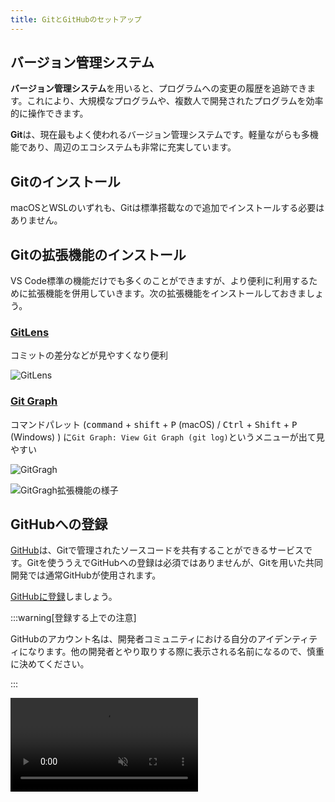 ```yaml
---
title: GitとGitHubのセットアップ
---
```



## バージョン管理システム

**バージョン管理システム**を用いると、プログラムへの変更の履歴を追跡できます。これにより、大規模なプログラムや、複数人で開発されたプログラムを効率的に操作できます。

**Git**は、現在最もよく使われるバージョン管理システムです。軽量ながらも多機能であり、周辺のエコシステムも非常に充実しています。

## Gitのインストール

macOSとWSLのいずれも、Gitは標準搭載なので追加でインストールする必要はありません。

## Gitの拡張機能のインストール

VS Code標準の機能だけでも多くのことができますが、より便利に利用するために拡張機能を併用していきます。次の拡張機能をインストールしておきましょう。

### [GitLens](https://marketplace.visualstudio.com/items?itemName=eamodio.gitlens)

コミットの差分などが見やすくなり便利

![GitLens](./gitLens.png)

### [Git Graph](https://marketplace.visualstudio.com/items?itemName=mhutchie.git-graph)

コマンドパレット (<kbd>command</kbd> + <kbd>shift</kbd> + <kbd>P</kbd> (macOS) / <kbd>Ctrl</kbd> + <kbd>Shift</kbd> + <kbd>P</kbd> (Windows) ) に`Git Graph: View Git Graph (git log)`というメニューが出て見やすい

![GitGragh](./gitGraph.png)

![GitGragh拡張機能の様子](./gitGraph-view.png)

## GitHubへの登録

[GitHub](https://github.com/)は、Gitで管理されたソースコードを共有することができるサービスです。Gitを使ううえでGitHubへの登録は必須ではありませんが、Gitを用いた共同開発では通常GitHubが使用されます。

[GitHubに登録](https://github.com/signup)しましょう。

:::warning[登録する上での注意]

GitHubのアカウント名は、開発者コミュニティにおける自分のアイデンティティになります。他の開発者とやり取りする際に表示される名前になるので、慎重に決めてください。

:::

<video src={registerGitHubVideo} controls muted />

## GitとGitHubの初期設定

### ユーザー情報の登録

Gitでは、ファイルの変更だけでなく、その変更を行ったのが誰なのかも記録します。Gitに対して名前とメールアドレスを登録しましょう。

- 名前: 必ずGitHubのアカウント名と一致させるようにしてください。

- メールアドレス: GitHubの登録の際に設定したメールアドレスが推奨されますが、メールアドレスを公開したくない場合は、次のようにダミーのメールアドレスを取得することもできます。

  [GitHubのメール設定](https://github.com/settings/emails)から`Keep my email addresses private`を有効化し、表示されているダミーのメールアドレス (スクリーンショットの例では`112743782+sample-ma9qke@users.noreply.github.com`) をGitに指定してください。

  ![メールアドレスを隠す](./hide-email-address.png)

名前とメールアドレスを登録するために、次の2つのコマンドを実行しましょう。

```shell
git config --global user.name 名前
```

```shell
git config --global user.email メールアドレス
```

:::danger[プライバシーの注意]

自分が書いたプログラムをGitHubを用いて公開する場合、ここで設定した名前とメールアドレスが公開されます。メールアドレスを公開したくない場合は、上記で取得したダミーのメールアドレスを設定してください。

:::

<video src={setupGitVideo} controls muted />

### デフォルトブランチの設定

現在WSL上のUbuntuのGitでは、デフォルトブランチというものが`master`に設定されていますが、macOSでは`main`になっています。また、GitHubではデフォルトブランチが`main`になっています。これらを統一するために、次のコマンドを実行してください。

```shell
git config --global init.defaultBranch main
```

### 公開鍵・秘密鍵ペアの作成とGitHubへの登録

GitHubにブラウザからログインする際にはメールアドレスとパスワードを用いますが、Gitのコマンドを用いてGitHubを使用する場合には、公開鍵・秘密鍵のペアを使用します。

:::tip[公開鍵暗号とGitHub]

公開鍵暗号では、「公開鍵」「秘密鍵」の2つの鍵が登場します。この2つの鍵は、「公開鍵で暗号化されたデータは秘密鍵を持っていないと復号できない」という特徴を持っています。

自分のPCで生成した公開鍵と秘密鍵のペアのうち、公開鍵のみをブラウザから事前にGitHubに登録しておくことで、自分のPCに保存されている秘密鍵を用いて認証できるようになります。

:::

GitHubに公開鍵を登録しましょう。

<video src={addSshKeyVideo} controls muted />

詳細な手順は、次の通りです。

公開鍵と秘密鍵のペアを生成するには、`ssh-keygen`コマンドを使用します。次のコマンドを実行することで、`Ed25519`というアルゴリズムの実装を用いて鍵を生成できます。途中でターミナルの表示画面が止まりますが、`user@host:~$`が再度表示されるまでEnterキーで進みます。

```shell
$ cd ~
$ ssh-keygen -t ed25519
```

デフォルトでは公開鍵が`~/.ssh/id_ed25519.pub`、秘密鍵が`~/.ssh/id_ed25519`に格納されます。公開鍵のファイルを`cat`コマンドを用いて出力しましょう。

```shell
$ cat ~/.ssh/id_ed25519.pub
ssh-ed25519 AAAAC3NzaC1lZDI1NTE5AAAAIEqE0cyVkFSFD/BlAwvJ9QejXwgyFppn5JDQc8iGW/Gp [ユーザー名]@[コンピューター名]
```

`ssh-ed25519 AA...Gp`の部分をコピーしましょう。これが公開鍵です。

:::tip[ホームディレクトリのパスを表す記号]

パスの中に現れる`~`は、**ホームディレクトリ**を表します。ホームディレクトリとは、ユーザー毎に割り当てられたディレクトリで、macOSでは`/Users/ユーザー名`、Ubuntuでは`/home/ユーザー名`になります。デスクトップやドキュメントディレクトリも通常ユーザーディレクトリの下に配置されています。

:::

:::tip[公開鍵のフォーマット]

`ssh-keygen`が生成する標準の公開鍵は、スペースを区切り文字として3つのパートに分かれています。鍵の種類、鍵の中身、コメントです。コメントの部分はなくても構いません。

```plain
ssh-ed25519 AAAAC3...GW/Gp user@computer
```

:::

これをGitHubの[SSH鍵の設定](https://github.com/settings/keys)から登録します。

登録ページへの移動方法は、`Settings`>`SSH and GPG keys`>`New SSH key`と順に移動すればたどり着けます。

![SSHキーを追加](./add-ssh-key.png)

上記のようなページが表示されたら、`Title`に適切な名前、`Key`には先ほどターミナルで表示した公開鍵を入力して登録しましょう。

## 確認

ここまででGitとGitHubのセットアップが完了しました。この章で行ってきたセットアップが正しくできているのかは次のようにして確認することができます。

### Gitの初期設定の確認

次のコマンドを実行することでGitの設定を確認することができます。

```shell
git config --global --list
```

次のように表示されていれば正しく設定できています。

```shell
$ git config --global --list
user.name=名前
user.email=メールアドレス
init.defaultBranch=main
```

### SSH接続のテスト

次のコマンドを実行することでSSH接続が正常につながっているかをテストすることができます。

```shell
ssh -T git@github.com
```

:::info

この操作の際、初回は以下のような警告が出る場合があります。

```plain
The authenticity of host 'github.com (20.27.177.113)' can't be established.
ED25519 key fingerprint is SHA256:+DiY3wvvV6TuJJhbpZisF/zLDA0zPMSvHdkr4UvCOqU.
This key is not known by any other names
Are you sure you want to continue connecting (yes/no/[fingerprint])?
```

これは、接続先となっているGitHubが、なりすましではなく本物のGitHubであると信頼してもよいかを尋ねるメッセージです。家庭用のインターネット回線、UTokyo Wi-Fi等、十分に信頼できるネットワークに接続している場合は問題ありませんので、`yes`と入力して続行させてください。

:::

次のように表示されたら成功です。

```shell
Hi 名前! You've successfully authenticated, but GitHub does not provide shell access.
```

<video src={testSshConnectionVideo} controls />
